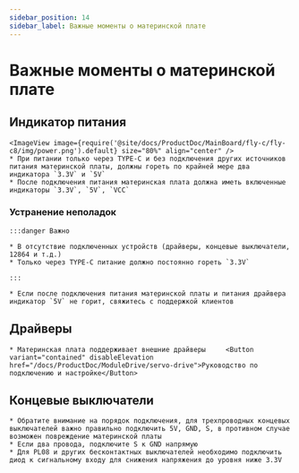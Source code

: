 ```yaml
---
sidebar_position: 14
sidebar_label: Важные моменты о материнской плате
---
```








# Важные моменты о материнской плате

## Индикатор питания
    <ImageView image={require('@site/docs/ProductDoc/MainBoard/fly-c/fly-c8/img/power.png').default} size="80%" align="center" />
    * При питании только через TYPE-C и без подключения других источников питания материнской платы, должны гореть по крайней мере два индикатора `3.3V` и `5V`
    * После подключения питания материнская плата должна иметь включенные индикаторы `3.3V`, `5V`, `VCC`

### Устранение неполадок


    :::danger Важно

    * В отсутствие подключенных устройств (драйверы, концевые выключатели, 12864 и т.д.)
    * Только через TYPE-C питание должно постоянно гореть `3.3V`

    :::

    * Если после подключения питания материнской платы и питания драйвера индикатор `5V` не горит, свяжитесь с поддержкой клиентов

## Драйверы

    * Материнская плата поддерживает внешние драйверы     <Button variant="contained" disableElevation href="/docs/ProductDoc/ModuleDrive/servo-drive">Руководство по подключению и настройке</Button>

## Концевые выключатели

    * Обратите внимание на порядок подключения, для трехпроводных концевых выключателей важно правильно подключить 5V, GND, S, в противном случае возможен повреждение материнской платы
    * Если два провода, подключите S к GND напрямую
    * Для PL08 и других бесконтактных выключателей необходимо подключить диод к сигнальному входу для снижения напряжения до уровня ниже 3.3V


